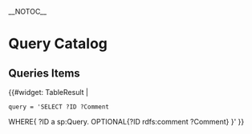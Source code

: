 __NOTOC__
= Query Catalog=


== Queries Items ==
{{#widget: TableResult | 
 query = 'SELECT ?ID ?Comment
WHERE{
?ID a sp:Query.
OPTIONAL{?ID rdfs:comment ?Comment}
}'
}}



